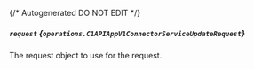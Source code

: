 {/* Autogenerated DO NOT EDIT  */}

##### `request` *{`operations.C1APIAppV1ConnectorServiceUpdateRequest`}*
The request object to use for the request.

<Collapsible openLabel={Labels.showProperties} closeLabel={Labels.hideProperties}>
  <C1APIAppV1ConnectorServiceUpdateRequest />
</Collapsible>


